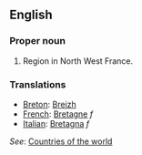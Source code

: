 ==English==

===Proper noun===

# Region in North West France.

===Translations===
*[[Breton]]: [[Breizh]]
*[[French]]: [[Bretagne]] ''f''
*[[Italian]]: [[Bretagna]] ''f''

''See'': [[Countries of the world]]